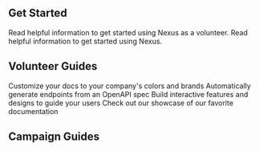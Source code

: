 ##

## Get Started

<CardGroup cols={2}>
  <Card title="I'm a Volunteer" icon="person" href="https://mintlify.com/docs/quickstart">
    Read helpful information to get started using Nexus as a volunteer.
  </Card>

  <Card title="I'm a Campaign" icon="people-group" href="https://mintlify.com/docs/development">
    Read helpful information to get started using Nexus.
  </Card>
</CardGroup>

## Volunteer Guides

<CardGroup cols={2}>
  <Card title="Create an Account" icon="user-plus" href="volunteer/get-started">
    Customize your docs to your company's colors and brands
  </Card>

  <Card title="Find a Campaign" icon="magnifying-glass" href="volunteer/find-campaign">
    Automatically generate endpoints from an OpenAPI spec
  </Card>

  <Card title="Knock Doors" icon="house" href="volunteer/knock-doors">
    Build interactive features and designs to guide your users
  </Card>

  <Card title="All Volunteer Guides" icon="list" href="volunteer/introduction">
    Check out our showcase of our favorite documentation
  </Card>
</CardGroup>

## Campaign Guides
